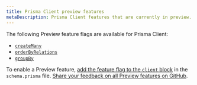 ```yaml
---
title: Prisma Client preview features
metaDescription: Prisma Client features that are currently in preview.
---
```


<TopBlock>

The following Preview feature flags are available for Prisma Client:

* [`createMany`](../prisma-client/crud#create-multiple-records)
* [`orderByRelations`](../prisma-client/filtering-and-sorting#sort-by-relation-aggregate-preview)
* [`groupBy`](../prisma-client/aggregation-grouping-summarizing#group-by-preview)

To enable a Preview feature, [add the feature flag to the `client` block](./) in the `schema.prisma` file. [Share your feedback on all Preview features on GitHub](https://github.com/prisma/prisma/issues/3108).

</TopBlock>
